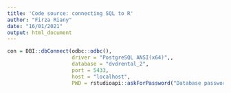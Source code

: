 ```yaml
---
title: 'Code source: connecting SQL to R'
author: "Firza Riany"
date: "16/01/2021"
output: html_document
---
```

                      
```r
con = DBI::dbConnect(odbc::odbc(),
                     driver = "PostgreSQL ANSI(x64)",,
                     database = "dvdrental_2",
                     port = 5433,
                     host = "localhost",
                     PWD = rstudioapi::askForPassword("Database password"))


                     
```